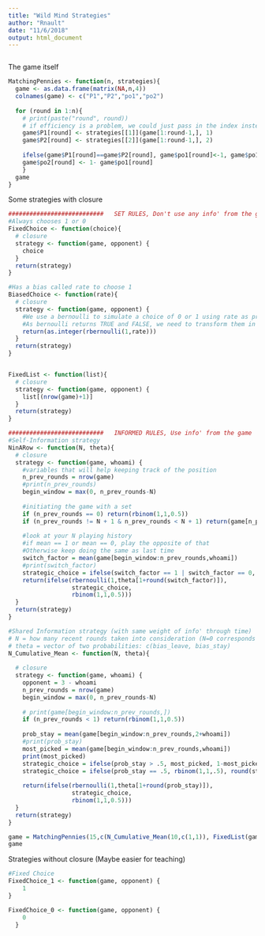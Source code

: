 ```yaml
---
title: "Wild Mind Strategies"
author: "Rnault"
date: "11/6/2018"
output: html_document
---
```


```r

```

The game itself
```r
MatchingPennies <- function(n, strategies){
  game <- as.data.frame(matrix(NA,n,4))
  colnames(game) <- c("P1","P2","po1","po2")
  
  for (round in 1:n){
    # print(paste("round", round))
    # if efficiency is a problem, we could just pass in the index instead of copying the game state        until now
    game$P1[round] <- strategies[[1]](game[1:round-1,], 1)
    game$P2[round] <- strategies[[2]](game[1:round-1,], 2)
    
    ifelse(game$P1[round]==game$P2[round], game$po1[round]<-1, game$po1[round]<-0)
    game$po2[round] <- 1- game$po1[round]
    }
  game
}
```

Some strategies with closure
```r
###########################   SET RULES, Don't use any info' from the game
#Always chooses 1 or 0
FixedChoice <- function(choice){
  # closure
  strategy <- function(game, opponent) {
    choice
  }
  return(strategy)
}

#Has a bias called rate to choose 1
BiasedChoice <- function(rate){
  # closure
  strategy <- function(game, opponent) {
    #We use a bernoulli to simulate a choice of 0 or 1 using rate as probabilit
    #As bernoulli returns TRUE and FALSE, we need to transform them in integers: 1 and 0
    return(as.integer(rbernoulli(1,rate)))
  }
  return(strategy)
}


FixedList <- function(list){
  # closure
  strategy <- function(game, opponent) {
    list[(nrow(game)+1)]
  }
  return(strategy)
}

###########################   INFORMED RULES, Use info' from the game
#Self-Information strategy
NinARow <- function(N, theta){
  # closure
  strategy <- function(game, whoami) {
    #variables that will help keeping track of the position
    n_prev_rounds = nrow(game)
    #print(n_prev_rounds)
    begin_window = max(0, n_prev_rounds-N)
    
    #initiating the game with a set
    if (n_prev_rounds == 0) return(rbinom(1,1,0.5))
    if (n_prev_rounds != N + 1 & n_prev_rounds < N + 1) return(game[n_prev_rounds,whoami])
    
    #look at your N playing history
    #if mean == 1 or mean == 0, play the opposite of that
    #Otherwise keep doing the same as last time
    switch_factor = mean(game[begin_window:n_prev_rounds,whoami])
    #print(switch_factor)
    strategic_choice = ifelse(switch_factor == 1 | switch_factor == 0, (1 - switch_factor), game[n_prev_rounds,whoami])
    return(ifelse(rbernoulli(1,theta[1+round(switch_factor)]),
                  strategic_choice, 
                  rbinom(1,1,0.5)))
  }
  return(strategy)
}

#Shared Information strategy (with same weight of info' through time)
# N = how many recent rounds taken into consideration (N=0 corresponds to 1 round)
# theta = vector of two probabilities: c(bias_leave, bias_stay)
N_Cumulative_Mean <- function(N, theta){
  
  # closure
  strategy <- function(game, whoami) {
    opponent = 3 - whoami
    n_prev_rounds = nrow(game)
    begin_window = max(0, n_prev_rounds-N)
    
    # print(game[begin_window:n_prev_rounds,])
    if (n_prev_rounds < 1) return(rbinom(1,1,0.5))
    
    prob_stay = mean(game[begin_window:n_prev_rounds,2+whoami])
    #print(prob_stay)
    most_picked = mean(game[begin_window:n_prev_rounds,whoami])
    print(most_picked)
    strategic_choice = ifelse(prob_stay > .5, most_picked, 1-most_picked)
    strategic_choice = ifelse(prob_stay == .5, rbinom(1,1,.5), round(strategic_choice))
    
    return(ifelse(rbernoulli(1,theta[1+round(prob_stay)]),
                  strategic_choice, 
                  rbinom(1,1,0.5)))
  }
  return(strategy)
}
```

```r
game = MatchingPennies(15,c(N_Cumulative_Mean(10,c(1,1)), FixedList(game$P1)))
game
```

Strategies without closure (Maybe easier for teaching)
```r
#Fixed Choice
FixedChoice_1 <- function(game, opponent) {
    1
}

FixedChoice_0 <- function(game, opponent) {
    0
  }
```

```r

```
